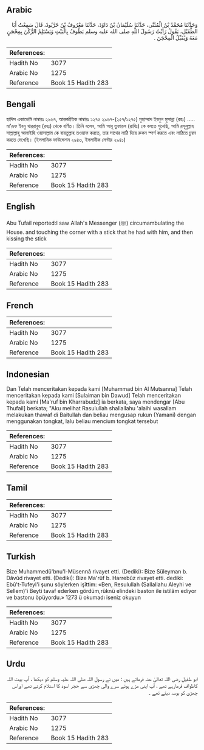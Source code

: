 ## Arabic


<div dir="rtl" lang="ar" style={{fontSize:'larger',backgroundColor:'#f8f9fa',padding:20}}>
وَحَدَّثَنَا مُحَمَّدُ بْنُ الْمُثَنَّى، حَدَّثَنَا سُلَيْمَانُ بْنُ دَاوُدَ، حَدَّثَنَا مَعْرُوفُ بْنُ خَرَّبُوذَ، قَالَ سَمِعْتُ أَبَا الطُّفَيْلِ، يَقُولُ رَأَيْتُ رَسُولَ اللَّهِ صلى الله عليه وسلم يَطُوفُ بِالْبَيْتِ وَيَسْتَلِمُ الرُّكْنَ بِمِحْجَنٍ مَعَهُ وَيُقَبِّلُ الْمِحْجَنَ ‏.‏
</div>
<div style={{backgroundColor:'#f8f9fa',padding:20, marginBottom: 10}}><table> <thead> <tr> <th>References:</th> <th></th> </tr> </thead> <tbody><tr><td>Hadith No</td><td>3077</td></tr><tr><td>Arabic No</td><td>1275</td></tr><tr><td>Reference</td><td>Book 15 Hadith 283</td></tr></tbody></table></div>

## Bengali


<div dir="ltr" lang="bn" style={{fontSize:'larger',backgroundColor:'#f8f9fa',padding:20}}>
হাদিস একাডেমি নাম্বারঃ ২৯৬৭, আন্তর্জাতিক নাম্বারঃ ১২৭৫ ২৯৬৭-(২৫৭/১২৭৫) মুহাম্মাদ ইবনুল মুসান্না (রহঃ) ..... মা’রূফ ইবনু খাররাবুয (রহঃ) থেকে বর্ণিত। তিনি বলেন, আমি আবূ তুফায়ল (রাযিঃ) কে বলতে শুনেছি, আমি রসূলুল্লাহ সাল্লাল্লাহু আলাইহি ওয়াসাল্লাম কে বায়তুল্লাহ তওয়াফ করতে, তার সাথের লাঠি দিয়ে রুকন স্পর্শ করতে এবং লাঠিতে চুম্বন করতে দেখেছি। (ইসলামিক ফাউন্ডেশন ২৯৪৩, ইসলামীক সেন্টার ২৯৪১)
</div>
<div style={{backgroundColor:'#f8f9fa',padding:20, marginBottom: 10}}><table> <thead> <tr> <th>References:</th> <th></th> </tr> </thead> <tbody><tr><td>Hadith No</td><td>3077</td></tr><tr><td>Arabic No</td><td>1275</td></tr><tr><td>Reference</td><td>Book 15 Hadith 283</td></tr></tbody></table></div>

## English


<div dir="ltr" lang="en" style={{fontSize:'larger',backgroundColor:'#f8f9fa',padding:20}}>
Abu Tufail reported:I saw Allah's Messenger (ﷺ) circumambulating the House. and touching the corner with a stick that he had with him, and then kissing the stick
</div>
<div style={{backgroundColor:'#f8f9fa',padding:20, marginBottom: 10}}><table> <thead> <tr> <th>References:</th> <th></th> </tr> </thead> <tbody><tr><td>Hadith No</td><td>3077</td></tr><tr><td>Arabic No</td><td>1275</td></tr><tr><td>Reference</td><td>Book 15 Hadith 283</td></tr></tbody></table></div>

## French


<div dir="ltr" lang="fr" style={{fontSize:'larger',backgroundColor:'#f8f9fa',padding:20}}>

</div>
<div style={{backgroundColor:'#f8f9fa',padding:20, marginBottom: 10}}><table> <thead> <tr> <th>References:</th> <th></th> </tr> </thead> <tbody><tr><td>Hadith No</td><td>3077</td></tr><tr><td>Arabic No</td><td>1275</td></tr><tr><td>Reference</td><td>Book 15 Hadith 283</td></tr></tbody></table></div>

## Indonesian


<div dir="ltr" lang="id" style={{fontSize:'larger',backgroundColor:'#f8f9fa',padding:20}}>
Dan Telah menceritakan kepada kami [Muhammad bin Al Mutsanna] Telah menceritakan kepada kami [Sulaiman bin Dawud] Telah menceritakan kepada kami [Ma'ruf bin Kharrabudz] ia berkata, saya mendengar [Abu Thufail] berkata; "Aku melihat Rasulullah shallallahu 'alaihi wasallam melakukan thawaf di Baitullah dan beliau mengusap rukun (Yamani) dengan menggunakan tongkat, lalu beliau mencium tongkat tersebut
</div>
<div style={{backgroundColor:'#f8f9fa',padding:20, marginBottom: 10}}><table> <thead> <tr> <th>References:</th> <th></th> </tr> </thead> <tbody><tr><td>Hadith No</td><td>3077</td></tr><tr><td>Arabic No</td><td>1275</td></tr><tr><td>Reference</td><td>Book 15 Hadith 283</td></tr></tbody></table></div>

## Tamil


<div dir="ltr" lang="ta" style={{fontSize:'larger',backgroundColor:'#f8f9fa',padding:20}}>

</div>
<div style={{backgroundColor:'#f8f9fa',padding:20, marginBottom: 10}}><table> <thead> <tr> <th>References:</th> <th></th> </tr> </thead> <tbody><tr><td>Hadith No</td><td>3077</td></tr><tr><td>Arabic No</td><td>1275</td></tr><tr><td>Reference</td><td>Book 15 Hadith 283</td></tr></tbody></table></div>

## Turkish


<div dir="ltr" lang="tr" style={{fontSize:'larger',backgroundColor:'#f8f9fa',padding:20}}>
Bize Muhammedü'bnu'l-Müsennâ rivayet etti. (Dediki): Bize Süleyman b. Dâvûd rivayet etti. (Dediki): Bize Ma'rûf b. Harrebûz rivayet etti. dediki: Ebû't-Tufeyl'i şunu söylerken işîttim: «Ben, Resulullah (Sallallahu Aleyhi ve Sellem)'i Beyti tavaf ederken gördüm,rüknü elindeki baston ile istilâm ediyor ve bastonu öpüyordu.» 1273 ü okumadı iseniz okuyun
</div>
<div style={{backgroundColor:'#f8f9fa',padding:20, marginBottom: 10}}><table> <thead> <tr> <th>References:</th> <th></th> </tr> </thead> <tbody><tr><td>Hadith No</td><td>3077</td></tr><tr><td>Arabic No</td><td>1275</td></tr><tr><td>Reference</td><td>Book 15 Hadith 283</td></tr></tbody></table></div>

## Urdu


<div dir="rtl" lang="ur" style={{fontSize:'larger',backgroundColor:'#f8f9fa',padding:20}}>
ابو طفیل رضی اللہ تعالیٰ عنہ فرماتے ہیں : میں نے رسول اللہ صلی اللہ علیہ وسلم کو دیکھا ، آپ بیت اللہ کاطواف فرمارہے تھے ، آپ اپنی مڑے ہوئے سرے والی چھڑی سے حجر اسود کا استلام کرتے تھے اوراس چھڑی کو بوسہ دیتے تھے ۔
</div>
<div style={{backgroundColor:'#f8f9fa',padding:20, marginBottom: 10}}><table> <thead> <tr> <th>References:</th> <th></th> </tr> </thead> <tbody><tr><td>Hadith No</td><td>3077</td></tr><tr><td>Arabic No</td><td>1275</td></tr><tr><td>Reference</td><td>Book 15 Hadith 283</td></tr></tbody></table></div>